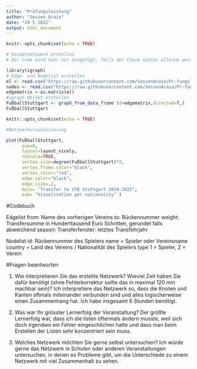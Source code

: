 ---
title: "Prüfungsleistung"
author: "Sessen Araia"
date: "19 5 2022"
output: html_document
---

```{r setup, include=FALSE}
knitr::opts_chunk$set(echo = TRUE)

# Gesamtnetzwerk erstellen
# Der Code wird hier nur eingefügt, falls der Chunk später alleine weiterverwendet wird.

library(igraph)
# Edge- und Nodelist erstellen
el <- read.csv("https://raw.githubusercontent.com/SessenAraia/Pr-fungsleistung/main/Edgelist%20%20-%20Edgelist%20(2).csv", header=T, as.is=T, sep = ",")
nodes <- read.csv("https://raw.githubusercontent.com/SessenAraia/Pr-fungsleistung/main/Nodelist%20%20-%20Edgelist%20(2).csv", header=T, as.is=T, sep = ",")
edgematrix <-as.matrix(el)
#igraph Objekt erstellen
FußballStuttgart <- graph_from_data_frame (d=edgematrix,directed=T,)
FußballStuttgart
``` 

```{r Einfache Visualisierung des erstellten Objekt, fig.height=10, fig.width=15}
knitr::opts_chunk$set(echo = TRUE)

#Netzwerkvisualisierung

plot(FußballStuttgart,
      asp=0,
      layout=layout_nicely,
      rescale=TRUE,
      vertex.size=degree(FußballStuttgart)*2,
      vertex.frame.color="black",
      vertex.color="red",
      edge.color="black",
      edge.size=.2,
      main= "Transfer to VfB Stuttgart 2019-2022",
      sub= "Visualisation per nationality" )
```
#Codebuch

Edgelist
from: Name des vorherigen Vereins
to: Rückennummer
weight: Transfersumme in Hunderttausend Euro Schritten, gerundet falls abweichend
season: Transferfenster: letztes Transfehrjahr

Nodelist
id: Rückennummer des Spielers 
name = Spieler oder Vereinsname
country = Land des Vereins / Nationalität des Spielers 
type 1 = Spieler, 2 = Verein

#Fragen beantworten 

1) Wie interpretieren Sie das erstellte Netzwerk? Wieviel Zeit haben Sie dafür benötigt (ohne Fehlerkorrektur sollte das in maximal 120 min machbar sein)?
Ich interpretiere das Netzwerk so, dass die Knoten und Kanten oftmals miteinander verbunden sind und alles logischerweise einen Zusammenhang hat. Ich habe insgesamt 6 Stunden benötigt.

2) Was war Ihr grösster Lernerfolg der Veranstaltung?
Der größte Lernerfolg war, dass ich die listen öftermals ändern musste, weil sich doch irgendwo ein Fehler eingeschlichen hatte und dass man beim Erstellen der Listen sehr konzentriert sein muss. 

3) Welches Netzwerk möchten Sie gerne selbst untersuchen?
Ich würde gerne das Netzwerk in Schulen oder anderen Veranstaltungen untersuchen, in denen es Probleme gibt, um die Unterschiede zu einem Netzwerk mit viel Zusammenhalt zu sehen.
